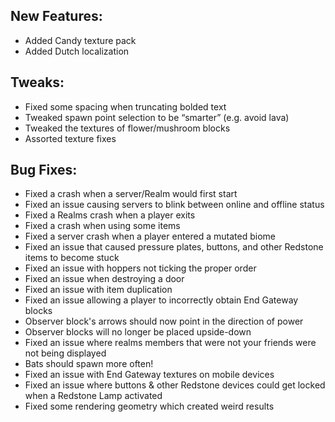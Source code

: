 ## **New Features:**

-   Added Candy texture pack
-   Added Dutch localization

## **Tweaks:**

-   Fixed some spacing when truncating bolded text
-   Tweaked spawn point selection to be “smarter” (e.g. avoid lava)
-   Tweaked the textures of flower/mushroom blocks
-   Assorted texture fixes

## **Bug Fixes:**

-   Fixed a crash when a server/Realm would first start
-   Fixed an issue causing servers to blink between online and offline status
-   Fixed a Realms crash when a player exits
-   Fixed a crash when using some items
-   Fixed a server crash when a player entered a mutated biome
-   Fixed an issue that caused pressure plates, buttons, and other Redstone items to become stuck
-   Fixed an issue with hoppers not ticking the proper order
-   Fixed an issue when destroying a door
-   Fixed an issue with item duplication
-   Fixed an issue allowing a player to incorrectly obtain End Gateway blocks
-   Observer block's arrows should now point in the direction of power
-   Observer blocks will no longer be placed upside-down
-   Fixed an issue where realms members that were not your friends were not being displayed
-   Bats should spawn more often!
-   Fixed an issue with End Gateway textures on mobile devices
-   Fixed an issue where buttons & other Redstone devices could get locked when a Redstone Lamp activated
-   Fixed some rendering geometry which created weird results